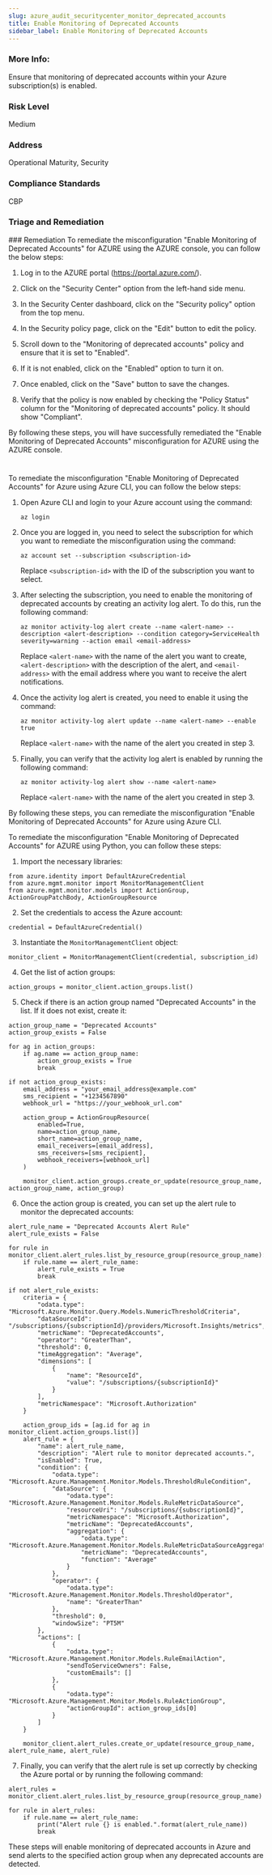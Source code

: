 ```yaml
---
slug: azure_audit_securitycenter_monitor_deprecated_accounts
title: Enable Monitoring of Deprecated Accounts
sidebar_label: Enable Monitoring of Deprecated Accounts
---
```


### More Info:

Ensure that monitoring of deprecated accounts within your Azure subscription(s) is enabled.

### Risk Level

Medium

### Address

Operational Maturity, Security

### Compliance Standards

CBP

### Triage and Remediation
<Tabs>
<Tab title='Remediation'>
### Remediation

<AccordionGroup>
<Accordion title='Using Console' defaultOpen='true'>
To remediate the misconfiguration "Enable Monitoring of Deprecated Accounts" for AZURE using the AZURE console, you can follow the below steps:

1. Log in to the AZURE portal (https://portal.azure.com/).

2. Click on the "Security Center" option from the left-hand side menu.

3. In the Security Center dashboard, click on the "Security policy" option from the top menu.

4. In the Security policy page, click on the "Edit" button to edit the policy.

5. Scroll down to the "Monitoring of deprecated accounts" policy and ensure that it is set to "Enabled".

6. If it is not enabled, click on the "Enabled" option to turn it on.

7. Once enabled, click on the "Save" button to save the changes.

8. Verify that the policy is now enabled by checking the "Policy Status" column for the "Monitoring of deprecated accounts" policy. It should show "Compliant".

By following these steps, you will have successfully remediated the "Enable Monitoring of Deprecated Accounts" misconfiguration for AZURE using the AZURE console.

#
</Accordion>

<Accordion title='Using CLI'>
To remediate the misconfiguration "Enable Monitoring of Deprecated Accounts" for Azure using Azure CLI, you can follow the below steps:

1. Open Azure CLI and login to your Azure account using the command:

   `az login`

2. Once you are logged in, you need to select the subscription for which you want to remediate the misconfiguration using the command:

   `az account set --subscription <subscription-id>`

   Replace `<subscription-id>` with the ID of the subscription you want to select.

3. After selecting the subscription, you need to enable the monitoring of deprecated accounts by creating an activity log alert. To do this, run the following command:

   `az monitor activity-log alert create --name <alert-name> --description <alert-description> --condition category=ServiceHealth severity=warning --action email <email-address>`

   Replace `<alert-name>` with the name of the alert you want to create, `<alert-description>` with the description of the alert, and `<email-address>` with the email address where you want to receive the alert notifications.

4. Once the activity log alert is created, you need to enable it using the command:

   `az monitor activity-log alert update --name <alert-name> --enable true`

   Replace `<alert-name>` with the name of the alert you created in step 3.

5. Finally, you can verify that the activity log alert is enabled by running the following command:

   `az monitor activity-log alert show --name <alert-name>`

   Replace `<alert-name>` with the name of the alert you created in step 3.

By following these steps, you can remediate the misconfiguration "Enable Monitoring of Deprecated Accounts" for Azure using Azure CLI.
</Accordion>

<Accordion title='Using Python'>
To remediate the misconfiguration "Enable Monitoring of Deprecated Accounts" for AZURE using Python, you can follow these steps:

1. Import the necessary libraries:

```
from azure.identity import DefaultAzureCredential
from azure.mgmt.monitor import MonitorManagementClient
from azure.mgmt.monitor.models import ActionGroup, ActionGroupPatchBody, ActionGroupResource
```

2. Set the credentials to access the Azure account:

```
credential = DefaultAzureCredential()
```

3. Instantiate the `MonitorManagementClient` object:

```
monitor_client = MonitorManagementClient(credential, subscription_id)
```

4. Get the list of action groups:

```
action_groups = monitor_client.action_groups.list()
```

5. Check if there is an action group named "Deprecated Accounts" in the list. If it does not exist, create it:

```
action_group_name = "Deprecated Accounts"
action_group_exists = False

for ag in action_groups:
    if ag.name == action_group_name:
        action_group_exists = True
        break

if not action_group_exists:
    email_address = "your_email_address@example.com"
    sms_recipient = "+1234567890"
    webhook_url = "https://your_webhook_url.com"

    action_group = ActionGroupResource(
        enabled=True,
        name=action_group_name,
        short_name=action_group_name,
        email_receivers=[email_address],
        sms_receivers=[sms_recipient],
        webhook_receivers=[webhook_url]
    )

    monitor_client.action_groups.create_or_update(resource_group_name, action_group_name, action_group)
```

6. Once the action group is created, you can set up the alert rule to monitor the deprecated accounts:

```
alert_rule_name = "Deprecated Accounts Alert Rule"
alert_rule_exists = False

for rule in monitor_client.alert_rules.list_by_resource_group(resource_group_name):
    if rule.name == alert_rule_name:
        alert_rule_exists = True
        break

if not alert_rule_exists:
    criteria = {
        "odata.type": "Microsoft.Azure.Monitor.Query.Models.NumericThresholdCriteria",
        "dataSourceId": "/subscriptions/{subscriptionId}/providers/Microsoft.Insights/metrics",
        "metricName": "DeprecatedAccounts",
        "operator": "GreaterThan",
        "threshold": 0,
        "timeAggregation": "Average",
        "dimensions": [
            {
                "name": "ResourceId",
                "value": "/subscriptions/{subscriptionId}"
            }
        ],
        "metricNamespace": "Microsoft.Authorization"
    }

    action_group_ids = [ag.id for ag in monitor_client.action_groups.list()]
    alert_rule = {
        "name": alert_rule_name,
        "description": "Alert rule to monitor deprecated accounts.",
        "isEnabled": True,
        "condition": {
            "odata.type": "Microsoft.Azure.Management.Monitor.Models.ThresholdRuleCondition",
            "dataSource": {
                "odata.type": "Microsoft.Azure.Management.Monitor.Models.RuleMetricDataSource",
                "resourceUri": "/subscriptions/{subscriptionId}",
                "metricNamespace": "Microsoft.Authorization",
                "metricName": "DeprecatedAccounts",
                "aggregation": {
                    "odata.type": "Microsoft.Azure.Management.Monitor.Models.RuleMetricDataSourceAggregation",
                    "metricName": "DeprecatedAccounts",
                    "function": "Average"
                }
            },
            "operator": {
                "odata.type": "Microsoft.Azure.Management.Monitor.Models.ThresholdOperator",
                "name": "GreaterThan"
            },
            "threshold": 0,
            "windowSize": "PT5M"
        },
        "actions": [
            {
                "odata.type": "Microsoft.Azure.Management.Monitor.Models.RuleEmailAction",
                "sendToServiceOwners": False,
                "customEmails": []
            },
            {
                "odata.type": "Microsoft.Azure.Management.Monitor.Models.RuleActionGroup",
                "actionGroupId": action_group_ids[0]
            }
        ]
    }

    monitor_client.alert_rules.create_or_update(resource_group_name, alert_rule_name, alert_rule)
```

7. Finally, you can verify that the alert rule is set up correctly by checking the Azure portal or by running the following command:

```
alert_rules = monitor_client.alert_rules.list_by_resource_group(resource_group_name)

for rule in alert_rules:
    if rule.name == alert_rule_name:
        print("Alert rule {} is enabled.".format(alert_rule_name))
        break
```

These steps will enable monitoring of deprecated accounts in Azure and send alerts to the specified action group when any deprecated accounts are detected.
</Accordion>

</AccordionGroup>
</Tab>
</Tabs>

